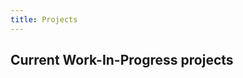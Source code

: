 ```yaml
---
title: Projects
---
```



## Current Work-In-Progress projects 
<CardGrid stagger>
  <LinkCard
    title="autocopr"
    href="https://github.com/RelativeSure/autocopr"
    description="Auto update spec files for use in fedora copr repo."
  />
  <LinkCard
    title="Build Docker Images"
    href="https://github.com/RelativeSure/build-gh-actions-image"
    description="Build images for use in different repos to centralize all images in use."
  />
  <LinkCard
    title="CircleCI Megalinter Orb"
    href="https://github.com/RelativeSure/circleci-megalinter-orb"
    description="CircleCI public orb to use Megalinter in CircleCI workflows."
  />
</CardGrid>
